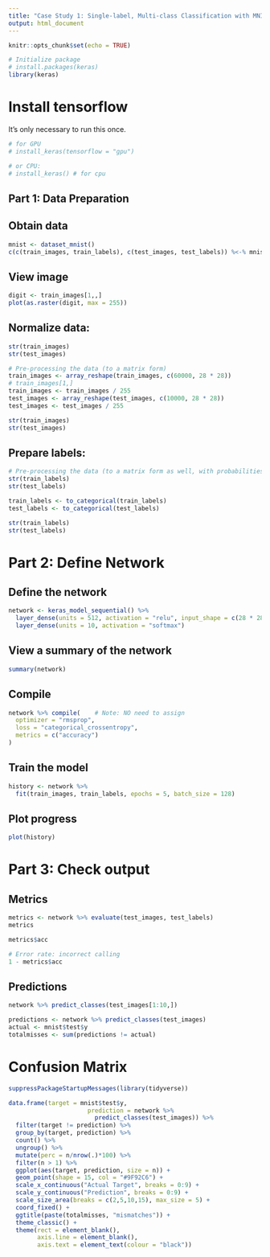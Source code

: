 ```yaml
---
title: "Case Study 1: Single-label, Multi-class Classification with MNIST"
output: html_document
---
```


```r
knitr::opts_chunk$set(echo = TRUE)

# Initialize package  
# install.packages(keras)
library(keras)
```

# Install tensorflow 

It's only necessary to run this once. 

```r
# for GPU
# install_keras(tensorflow = "gpu")

# or CPU:
# install_keras() # for cpu
```

## Part 1: Data Preparation

## Obtain data

```r
mnist <- dataset_mnist()
c(c(train_images, train_labels), c(test_images, test_labels)) %<-% mnist
```

## View image

```r
digit <- train_images[1,,]
plot(as.raster(digit, max = 255))
```

## Normalize data:

```r
str(train_images)
str(test_images)
```

```r
# Pre-processing the data (to a matrix form)
train_images <- array_reshape(train_images, c(60000, 28 * 28))
# train_images[1,]
train_images <- train_images / 255
test_images <- array_reshape(test_images, c(10000, 28 * 28))
test_images <- test_images / 255
```

```r
str(train_images)
str(test_images)
```

## Prepare labels:

```r
# Pre-processing the data (to a matrix form as well, with probabilities)
str(train_labels)
str(test_labels)
```

```r
train_labels <- to_categorical(train_labels)
test_labels <- to_categorical(test_labels)
```

```r
str(train_labels)
str(test_labels)
```

# Part 2: Define Network

## Define the network

```r
network <- keras_model_sequential() %>%
  layer_dense(units = 512, activation = "relu", input_shape = c(28 * 28)) %>%
  layer_dense(units = 10, activation = "softmax")
```

## View a summary of the network

```r
summary(network)
```

## Compile

```r
network %>% compile(    # Note: NO need to assign
  optimizer = "rmsprop",
  loss = "categorical_crossentropy",
  metrics = c("accuracy")
)
```

## Train the model

```r
history <- network %>% 
  fit(train_images, train_labels, epochs = 5, batch_size = 128)
```

## Plot progress

```r
plot(history)
```

# Part 3: Check output

## Metrics

```r
metrics <- network %>% evaluate(test_images, test_labels)
metrics

metrics$acc

# Error rate: incorrect calling
1 - metrics$acc

```

## Predictions

```r
network %>% predict_classes(test_images[1:10,])
```

```r
predictions <- network %>% predict_classes(test_images)
actual <- mnist$test$y
totalmisses <- sum(predictions != actual)
```

# Confusion Matrix

```r
suppressPackageStartupMessages(library(tidyverse))

data.frame(target = mnist$test$y,
                      prediction = network %>%
                        predict_classes(test_images)) %>% 
  filter(target != prediction) %>% 
  group_by(target, prediction) %>%
  count() %>%
  ungroup() %>%
  mutate(perc = n/nrow(.)*100) %>% 
  filter(n > 1) %>% 
  ggplot(aes(target, prediction, size = n)) +
  geom_point(shape = 15, col = "#9F92C6") +
  scale_x_continuous("Actual Target", breaks = 0:9) +
  scale_y_continuous("Prediction", breaks = 0:9) +
  scale_size_area(breaks = c(2,5,10,15), max_size = 5) +
  coord_fixed() +
  ggtitle(paste(totalmisses, "mismatches")) +
  theme_classic() +
  theme(rect = element_blank(),
        axis.line = element_blank(),
        axis.text = element_text(colour = "black"))

```
